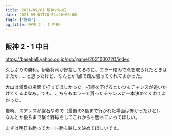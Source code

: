 ```yaml
---
title: 2021/09/01 阪神VS中日
date: 2021-09-01T20:52:26+09:00
tags: ["野球"]
og_title: 阪神 2 - 1 中日
---
```


## 阪神 2 - 1 中日

https://baseball.yahoo.co.jp/npb/game/2021000720/index

久しぶりの勝利。伊藤将司が好投してるのに、エラー絡みで点を取られたときはまたか……と思ったけど、なんとか1点で踏ん張ってくれてよかった。

大山は満塁の場面で打ってほしかった。打順を下げるといつもチャンスが追いかけてくるよなあ。でも、こちらもエラーで貰ったチャンスに一本決めてくれてよかった。

岩崎、スアレスが盤石なので（最後の3塁まで行かれた場面は怖かったけど）、なんとか後ろまで繋ぐ野球をしてこれからも勝っていってほしい。

まずは明日も勝ってカード勝ち越しを決めてほしいです。